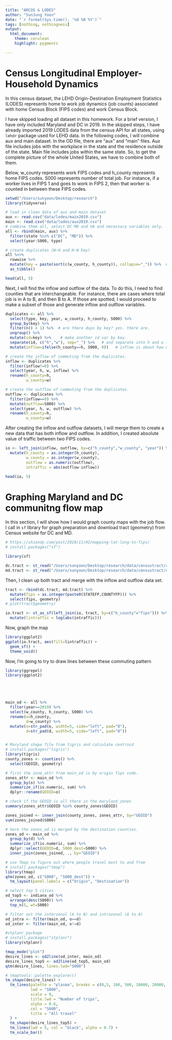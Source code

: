 ```yaml
---
title: "ARCOS & LODES"
author: "SunJung Yoon"
date: "`r format(Sys.time(), '%d %B %Y')`"
tags: [nothing, nothingness]
output: 
  html_document:
    theme: cerulean 
    highlight: pygments

---
```


# Census Longitudinal Employer-Household Dynamics

In this census dataset, the LEHD Origin-Destination Employment Statistics (LODES) represents home to work job dynamics (job counts) associated with home Census Block (FIPS codes) and work Census Block. 

I have skipped loading all dataset in this homework. For a brief version, I have only included Maryland and DC in 2019. In the skipped steps, I have already imported 2019 LODES data from the census API for all states, using `lehdr` package used for LEHD data. In the following codes, I will combine aux and main dataset. In the OD file, there are "aux" and "main" files. Aux file includes jobs with the workplace in the state and the residence outside of the state. Main file includes jobs within the same state. So, to get the complete picture of the whole United States, we have to combine both of them. 

Below, w_county represents work FIPS codes and h_county represents home FIPS codes. S000 represents number of total job. For instance, if a worker lives in FIPS 1 and goes to work in FIPS 2, then that worker is counted in between these FIPS codes.

```r
setwd("/Users/sunyoon/Desktop/research")
library(tidyverse)

# load in clean data of aux and main dataset
aux <- read.csv("data/lodes/main2019.csv")
main <- read.csv("data/lodes/aux2019.csv")
# combine them all, select DC MD and VA and necessary variables only. 
all <- rbind(main, aux) %>%
  filter(state %in% c("DC", "MD")) %>%
  select(year:S000, type)

# create duplicates (W-H and H-W key)
all %<>%
  rowwise %>%
  mutate(key = paste(sort(c(w_county, h_county)), collapse="_")) %>%  # key: w_county/h_county sort out dups
  as_tibble()

head(all, 5)

```


Next, I will find the inflow and outflow of the data. To do this, I need to find counties that are interchangeable. For instance, there are cases where total job is in A to B, and then B to A. If those are spotted, I would proceed to make a subset of those and generate inflow and outflow variables.

```r
duplicates <- all %>%
  select(type, key, year, w_county, h_county, S000) %>%
  group_by(key) %>%
  filter(n() > 1) %>%  # are there dups by key? yes. there are. 
  ungroup() %>%
  mutate(id=key) %>%    # make another id var by key. 
  separate(id, c("h","w"), sep="_") %>%   # and separate into h and w (home/work)
  mutate(inflow=ifelse(h_county==h, S000, 0))   # inflow is about how many people are going into "home" county

# create the inflow of commuting from the duplicates. 
inflow <- duplicates %>%
  filter(inflow!=0) %>%
  select(year, h, w, inflow) %>%
  rename(h_county=h,
         w_county=w)

# create the outflow of commuting from the duplicates. 
outflow <- duplicates %>%
  filter(inflow==0) %>%
  mutate(outflow=S000) %>%
  select(year, h, w, outflow) %>%
  rename(h_county=h,
         w_county=w)

```


After creating the inflow and outflow datasets, I will merge them to create a new data that has both inflow and outflow. In addition, I created absolute value of traffic between two FIPS codes. 

```r
io <- left_join(inflow, outflow, by=c("h_county","w_county", "year")) %>%
  mutate(h_county = as.integer(h_county),
         w_county = as.integer(w_county),
         outflow = as.numeric(outflow),
         intraffic = abs(outflow-inflow))

head(io, 5)
```


# Graphing Maryland and DC communitng flow map

In this section, I will show how I would graph county maps with the job flow. I call in `sf` library for graph preparation and download tract (geometry) from Census website for DC and MD.

```r
# https://shiandy.com/post/2020/11/02/mapping-lat-long-to-fips/
# install.packages("sf")

library(sf)

dc.tract <- st_read("/Users/sunyoon/Desktop/research/data/censustract/cb_2018_11_tract_500k.shp", quiet = TRUE)
md.tract <- st_read("/Users/sunyoon/Desktop/research/data/censustract/cb_2018_24_tract_500k.shp", quiet = TRUE)

```


Then, I clean up both tract and merge with the inflow and outflow data set. 

```r
tract <- rbind(dc.tract, md.tract) %>%
  mutate(fips = as.integer(paste0(STATEFP,COUNTYFP))) %>%
  select(fips, geometry)
# plot(tract$geometry)

io.tract <- st_as_sf(left_join(io, tract, by=c("h_county"="fips"))) %>%
  mutate(lintraffic = log(abs(intraffic)))

```


Now, graph the map
```r
library(ggplot2)
ggplot(io.tract, aes(fill=lintraffic)) +
  geom_sf() +
  theme_void()

```



Now, I'm going to try to draw lines between these commuting pattern

```r

library(ggrepel)
library(ggplot2)





main_od <- all %>%
  filter(year==2019) %>%
  select(w_county, h_county, S000) %>%
  rename(o=h_county,
         d=w_county) %>%
  mutate(o=str_pad(o, width=5, side="left", pad="0"),
         d=str_pad(d, width=5, side="left", pad="0"))


# Maryland shape file from tigris and calculate centroid
# install.packages("tigris")
library(tigris)
county_zones <- counties() %>%
  select(GEOID, geometry)

# first the zone_attr from main_od is by origin fips code. 
zones_attr <- main_od %>%
  group_by(o) %>%
  summarize_if(is.numeric, sum) %>%
  dplyr::rename(GEOID=o)


```



```r
# check if the GEOID is all there in the maryland_zones
summary(zones_attr$GEOID %in% county_zones$GEOID)

zones_joined <- inner_join(county_zones, zones_attr, by="GEOID")
sum(zones_joined$S000)

# here the zones_od is merged by the destination counties. 
zones_od <- main_od %>%
  group_by(d) %>%
  summarize_if(is.numeric, sum) %>%
  dplyr::select(GEOID=d, S000_dest=S000) %>%
  inner_join(zones_joined, ., by="GEOID")
```




```r
# use Tmap to figure out where people travel most to and from
# install.packages("tmap")
library(tmap)
qtm(zones_od, c("S000", "S000_dest")) +
  tm_layout(panel.labels = c("Origin", "Destination"))

# select top 5 cities
od_top5 <- indiana_od %>%
  arrange(desc(S000)) %>%
  top_n(5, wt=S000)

# filter out the interzonal (A to B) and intrazonal (A to A)
od_intra <- filter(main_od, o==d)
od_inter <- filter(main_od, o!=d)

#stplanr package
# install.packages("stplanr")
library(stplanr)

tmap_mode("plot")
desire_lines <- od2line(od_inter, main_od)
desire_lines_top5 <- od2line(od_top5, main_od)
qtm(desire_lines, lines.lwd="S000")

# tmaptools::palette_explorer()
tm_shape(desire_lines) +
  tm_lines(palette = "plasma", breaks = c(0,5, 100, 500, 10000, 20000, 30000, 80000),
           lwd = "S000",
           scale = 9,
           title.lwd = "Number of trips",
           alpha = 0.6,
           col = "S000",
           title = "All travel"
  ) +
  tm_shape(desire_lines_top5) +
  tm_lines(lwd = 5, col = "black", alpha = 0.7) +
  tm_scale_bar()
```
